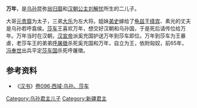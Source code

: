 '''万年'''，是[[乌孙|乌孙]]昆弥[[翁归靡|翁归靡]]和[[汉朝|汉朝]][[公主|公主]][[刘解忧|刘解忧]]所生的二儿子。

大哥[[元贵靡|元贵靡]]为太子，三弟[[大樂_(烏孫)|大乐]]为左大将。姐妹[[弟史|弟史]]嫁给了[[龟兹|龟兹]]王[[绛宾|绛宾]]、素光的丈夫是乌孙若呼翕侯。[[莎车国|莎车]]王喜欢万年，想交好汉朝和乌孙国，于是死后请传位给万年。万年当时在汉朝，[[汉宣帝|汉宣帝]]派奚充国护送万年到莎车即位。万年到莎车为王暴虐，老莎车王的弟弟[[呼屠徵|呼屠徵]]杀死奚充国和万年，自立为王，依附匈奴，前65年，[[冯奉世|冯奉世]]出兵平定[[莎车国|莎车国]]杀死呼屠徵。

==参考资料==
*《[[汉书|汉书]]》[[s:汉书/卷096下|卷096·西域·乌孙、莎车]]

[[Category:乌孙君主儿子|Category:乌孙君主儿子]]
[[Category:新疆君主|Category:新疆君主]]